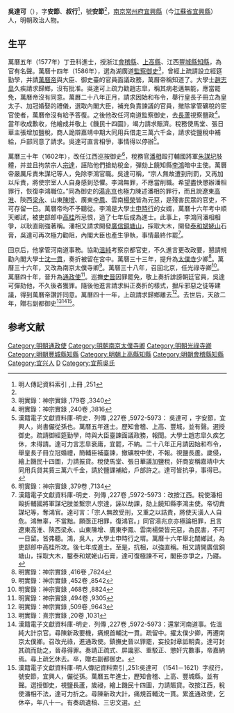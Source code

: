 {{明清人物信息框
| 姓名 = 吳達可
| 原名 =
| 圖片名稱= 
| 圖片大小 =
| 圖片說明 = 
| 最高職務 =通政使
| 國家 = 大明 
| 爵位 =
| 籍貫 = [[南京|南京]][[常州府|常州府]][[宜興縣|宜興縣]]
| 族裔 = 
| 旗籍 = 
| 字號 = 字'''安節'''，號'''安節'''
| 諡號 = 
| 出生日期 = 嘉靖二十年（1541年）
| 出生地點 =[[南京|南京]][[常州府|常州府]][[宜興縣|宜興縣]]
| 逝世日期 = 天啟元年（1621年）
| 逝世地點 =
| 墓葬 =
| 配偶 = 
| 親屬 = 從祖[[吴俨|吴俨]]，父[[吳騤|吳騤]]<br>子[[吳正志|吳正志]]，孙[[吳貞吉|吳貞吉]]、[[吳洪裕|吳洪裕]]
| 出身 =
* 隆慶五年辛未科同進士出身
| 經歷 =
| 著作 =  
*《奏疏遺稿》
*《三忠文選》
}}
'''吳達可'''（{{bd|1541年||1621年}}），字'''安節'''、'''叔行'''<ref name="#1">明人傳記資料索引 ,上冊 ,251</ref>，號'''安節'''<ref name="#1"/>，[[南京|南京]][[常州府|常州府]][[宜興縣|宜興縣]]（今[[江蘇省|江蘇省]][[宜興縣|宜興縣]]）人，明朝政治人物。

== 生平 ==
萬曆五年（1577年）丁丑科進士，授浙江[[會稽縣|會稽縣]]、[[上高縣|上高縣]]、江西[[豐城縣|豐城縣]][[知縣|知縣]]，為官有名聲。萬曆十四年（1586年），選為湖廣道[[監察御史|監察御史]]<ref>明實錄：神宗實錄 ,179卷 ,3340</ref>，曾經上疏請設立經筵勤學，并請[[萬曆帝|萬曆帝]]與大臣、御史臺的官員面議政務，萬曆帝稱知道了。大學士[[趙志皐|趙志皐]]久疾請求歸鄉，沒有批准。吳達可上疏力勸趙志皐，稱其病老邁無能，應當罷免，萬曆帝沒有同意。萬曆二十八年正月，請求因始和布令，舉行皇長子冊立為皇太子、加冠婚娶的禮儀，選取內閣大臣，補充負責諫議的官員，撤除掌管礦稅的宦官使者，萬曆帝沒有給予答復。之後他改任河南道監察御史，去[[長蘆|長蘆]]視察鹽政<ref>明實錄：神宗實錄 ,240卷 ,3816</ref>。當年收成歉收，他繪成并敬上《饑民十四圖》，竭力請求賑濟。稅務使馬堂、張日華主張增加鹽稅，商人詭辯嘉靖中期大同用兵借走三萬六千金，請求從鹽稅中補給，戶部同意了請求。吳達可直言相爭，事情得以停辦<ref>漢籍電子文獻資料庫-明史．列傳 ,227卷 ,5972-5973： 吳達可 ，字安節，宜興人，尚書儼從孫也。萬曆五年進士。歷知會稽、上高、豐城，並有聲。選授御史。疏請御經筵勤學，時與大臣臺諫面議政務，報聞。大學士趙志皐久疾乞休，未得請。達可力言志皐衰庸，宜罷，不納。二十八年正月請因始和布令，舉皇長子冊立冠婚禮，簡輔臣補臺諫，撤礦稅中使，不報。視鹽長蘆。歲侵，繪上饑民十四圖，力請振貸。稅使馬堂、張日華議加鹽稅，奸商妄稱嘉靖中大同用兵貸其貲三萬六千金，請於鹽課補給，戶部許之。達可皆抗爭，事得已。</ref>。

萬曆三十年（1602年），改任江西巡按御史<ref>明實錄：神宗實錄 ,379卷 ,7134</ref>，稅務官[[潘相|潘相]]毆打輔國將軍[[朱謀圮|朱謀圮]]肢體，并並且拘禁宗人[[宗達|宗達]]，誣陷他們搶劫稅金，彈劾上饒知縣[[李鴻|李鴻]]暗中主使。萬曆帝嚴厲斥責朱謀圮等人，免除李鴻官職。吳達可稱，“宗人無故遭到刑罰，又再加以斥責，將使宗室人人自身感到恐懼。李鴻無罪，不應當削職。希望盡快懲辦潘相罪行，恢復李鴻職位。”同為御史的[[湯兆京|湯兆京]]也極力陳述潘相的罪行，而且說遼東[[高淮|高淮]]、陝西[[梁永|梁永]]、山東[[陳增|陳增]]、廣東[[李鳳|李鳳]]、雲南[[楊榮|楊榮]]皆為元惡，是殘害民眾的官吏，不可存留一日。萬曆帝均不予聽從。李鴻是大學士[[申時行|申時行]]的女婿，萬曆十六年考中順天鄉試，被吏部郎中[[高桂|高桂]]所忌恨，過了七年后成為進士。此事上，李鴻同潘相相爭，以耿直剛強著稱。潘相又請求開發[[廣信|廣信]][[銅塘山|銅塘山]]，採取大木，開發[[泰和|泰和]][[斌姥山|斌姥山]]石膏，吳達可再次極力勸阻，內閣大臣也產生爭執，事情最終作罷<ref>漢籍電子文獻資料庫-明史．列傳 ,227卷 ,5972-5973：改按江西。稅使潘相毆折輔國將軍謀圮肢並繫宗人宗達，誣以劫課，劾上饒知縣李鴻主使。帝切責謀圮等，奪鴻官。達可言：「宗人無故受刑，又重之以詰責，將使天潢人人自危。鴻無辜，不當黜。願亟正相罪，復鴻官。」同官湯兆京亦極論相罪，且言遼東高淮、陝西梁永、山東陳增、廣東李鳳、雲南楊榮皆元惡，為民害，不可一日留。皆弗聽。鴻，吳人，大學士申時行之壻。萬曆十六年舉北闈鄉試，為吏部郎中高桂所攻。後七年成進士。至是，抗相，以強直稱。相又請開廣信銅塘山，採取大木，鑿泰和斌姥山石膏，達可復極諫不可，閣臣亦爭之，乃寢。</ref>。

回京后，他掌管河南道事務。協助[[溫純|溫純]]考察京都官吏，不久進言更改政要，懇請規勸內閣大學士[[沈一貫|沈一貫]]，奏折被留在宮中。萬曆三十三年，提升為[[太僕寺|太僕寺]]少卿<ref>明實錄：神宗實錄 ,416卷 ,7824</ref>。萬曆三十六年，又改為南京太僕寺卿<ref>明實錄：神宗實錄 ,452卷 ,8542</ref>。萬曆三十八年，召回北京，任光祿寺卿<ref>明實錄：神宗實錄 ,468卷 ,8824</ref>。萬曆四十年，晉升為[[通政使|通政使]]<ref>明實錄：神宗實錄 ,494卷 ,9305</ref>。巡撫[[史晉|史晉]]因罪罷免，敬上奏折誹謗朝廷官員，吳達可彈劾他，不久後者獲罪。隨後他進言請求糾正奏折的樣式，摒斥邪惡之徒等建議，得到萬曆帝讚許同意。萬曆四十一年，上疏請求歸鄉離去<ref>明實錄：神宗實錄 ,509卷 ,9643</ref>。去世后，天啟二年，贈右副都御史<ref>明實錄：熹宗實錄 ,20卷 ,1031</ref><ref>漢籍電子文獻資料庫-明史．列傳 ,227卷 ,5972-5973：還掌河南道事。佐溫純大計京官。尋陳新政要機，痛規首輔沈一貫。疏留中。擢太僕少卿，再遷南京太僕卿。召改光祿，進通政使。鎮撫史晉以罪罷，妄投封章詆朝貴。達可封其疏而劾之，晉尋得罪。奏請正疏式、屏讒邪、重駁正、懲奸宄數事，帝嘉納焉。尋上疏乞休去。卒，贈右副都御史。</ref><ref>漢籍電子文獻資料庫-明人傳記資料索引 ,251:吳達可 （1541－1621）字叔行，號安節，宜興人，儼從孫。萬曆五年進士，歷知會稽、上高、豐城縣，並有聲。選授御史，視鹽長蘆，歲祲，繪上饑民十四圖，力請賑貸。改按江西，稅使潘相不法，達可力折之。尋陳新政大計，痛規首輔沈一貫。累進通政使，乞休卒，年八十一。有奏疏遺稿、三忠文選。</ref>。

== 参考文献 ==
{{Reflist|2}}

{{start box}}
{{s-off}}
{{s-before|[[劉道_(順德)|劉道]]}}
{{s-title|明朝上高縣知縣|萬曆年間}}
{{s-after|[[閔宗舜|閔宗舜]]}}
{{end box}}

{{萬曆五年丁丑科殿試金榜}}
{{DEFAULTSORT:Wu吳}}
[[Category:明朝通政使|Category:明朝通政使]]
[[Category:明朝南京太僕寺卿|Category:明朝南京太僕寺卿]]
[[Category:明朝光祿寺卿|Category:明朝光祿寺卿]]
[[Category:明朝豐城縣知縣|Category:明朝豐城縣知縣]]
[[Category:明朝上高縣知縣|Category:明朝上高縣知縣]]
[[Category:明朝會稽縣知縣|Category:明朝會稽縣知縣]]
[[Category:宜兴人|Category:宜兴人]]
[[Category:吴姓|D]]
[[Category:宜荊吳氏|Category:宜荊吳氏]]